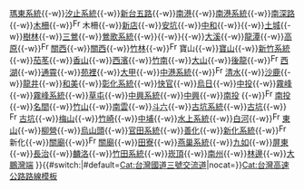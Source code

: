{{高速公路
| 模板名稱 = 中華民國國道3號
| 名稱 = [[File:TWHW3.svg|20px]][[中華民國國道]][[福爾摩沙高速公路|3號（福爾摩沙高速公路）]][[福爾摩沙高速公路交流道列表|交流道列表]]
| 代表色 = #007A36
| 交流道列表 = [[基金交流道|基金]]{{-w}}[[瑪東系統交流道|瑪東系統]]{{-w}}[[汐止系統交流道|汐止系統]]{{-w}}[[新台五路交流道|新台五路]]{{-w}}[[南港交流道|南港]]{{-w}}[[南港系統交流道|南港系統]]{{-w}}[[南深路匝道|南深路]]{{-w}}[[木柵交流道|木柵]]{{-w}}[[File:FreewayICpar.png|17px|alt=|link=]]木柵{{-w}}[[新店交流道|新店]]{{-w}}[[安坑交流道|安坑]]{{-w}}[[中和交流道 (國道3號、台64線)|中和]]{{-w}}[[北土城交流道|{{Gray|北土城}}]]{{-w}}[[土城交流道|土城]]{{-w}}[[樹林交流道|樹林]]{{-w}}[[三鶯交流道|三鶯]]{{-w}}[[鶯歌系統交流道|鶯歌系統]]{{-w}}[[八德交流道|{{Gray|八德}}]]{{-w}}[[大溪系統交流道|{{Gray|大溪系統}}]]{{-w}}[[大溪交流道|大溪]]{{-w}}[[龍潭交流道|龍潭]]{{-w}}[[高原交流道|高原]]{{-w}}[[File:FreewayICser.png|17px|alt=|link=]][[關西服務區|關西]]{{-w}}[[關西交流道|關西]]{{-w}}[[竹林交流道|竹林]]{{-w}}[[File:FreewayICpar.png|17px|alt=|link=]]寶山{{-w}}[[寶山交流道|寶山]]{{-w}}[[新竹系統交流道|新竹系統]]{{-w}}[[茄苳交流道|茄苳]]{{-w}}[[香山交流道|香山]]{{-w}}[[西濱交流道|西濱]]{{-w}}[[竹南交流道|竹南]]{{-w}}[[大山交流道|大山]]{{-w}}[[後龍交流道 (國道3號)|後龍]]{{-w}}[[File:FreewayICser.png|17px|alt=|link=]][[西湖服務區|西湖]]{{-w}}[[通霄交流道|通霄]]{{-w}}[[苑裡交流道 (國道3號)|苑裡]]{{-w}}[[大甲交流道 (國道3號)|大甲]]{{-w}}[[中港系統交流道|中港系統]]{{-w}}[[File:FreewayICser.png|17px|alt=|link=]][[清水服務區|清水]]{{-w}}[[沙鹿交流道|沙鹿]]{{-w}}[[龍井交流道 (國道3號)|龍井]]{{-w}}[[和美交流道|和美]]{{-w}}[[彰化系統交流道|彰化系統]]{{-w}}[[快官交流道|快官]]{{-w}}[[烏日交流道|烏日]]{{-w}}[[中投交流道|中投]]{{-w}}[[霧峰交流道|霧峰]]{{-w}}[[霧峰系統交流道|霧峰系統]]{{-w}}[[草屯交流道|草屯]]{{-w}}[[中興系統交流道|中興系統]]{{-w}}[[中興交流道|中興]]{{-w}}[[南投交流道|南投]] {{-w}}[[File:FreewayICser.png|17px|alt=|link=]][[南投服務區|南投]]{{-w}}[[名間交流道|名間]]{{-w}}[[竹山交流道|竹山]]{{-w}}[[南雲交流道|南雲]]{{-w}}[[斗六交流道|斗六]]{{-w}}[[古坑系統交流道|古坑系統]]{{-w}}[[古坑交流道 (國道3號)|古坑]]{{-w}}[[File:FreewayICser.png|17px|alt=|link=]][[古坑服務區|古坑]]{{-w}}[[梅山交流道|梅山]]{{-w}}[[竹崎交流道|竹崎]]{{-w}}[[中埔交流道|中埔]]{{-w}}[[水上系統交流道|水上系統]]{{-w}}[[白河交流道|白河]]{{-w}}[[File:FreewayICser.png|17px|alt=|link=]][[東山服務區|東山]]{{-w}}[[柳營交流道|柳營]]{{-w}}[[烏山頭交流道|烏山頭]]{{-w}}[[官田系統交流道|官田系統]]{{-w}}[[善化交流道|善化]]{{-w}}[[新化系統交流道|新化系統]]{{-w}}[[File:FreewayICpar.png|17px|alt=|link=]]新化{{-w}}[[關廟交流道|關廟]]{{-w}}[[File:FreewayICser.png|17px|alt=|link=]][[關廟服務區|關廟]]{{-w}}[[田寮交流道|田寮]]{{-w}}[[燕巢系統交流道|燕巢系統]]{{-w}}[[九如交流道|九如]]{{-w}}[[屏東交流道|屏東]]{{-w}}[[長治交流道|長治]]{{-w}}[[麟洛交流道|麟洛]]{{-w}}[[竹田系統交流道|竹田系統]]{{-w}}[[崁頂交流道|崁頂]]{{-w}}[[南州交流道|南州]]{{-w}}[[林邊交流道|林邊]]{{-w}}[[大鵬灣端]]
}}<includeonly>{{#switch:{{{1}}}|#default=[[Cat:台灣國道三號交流道]]|nocat=}}</includeonly><noinclude>[[Cat:台灣高速公路路線模板]]</noinclude>